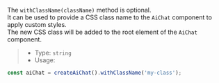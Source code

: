 The `withClassName(className)` method is optional.<br />
It can be used to provide a CSS class name to the `AiChat` component to apply custom styles.<br />
The new CSS class will be added to the root element of the `AiChat` component.

> * Type: `string`
> * Usage:

```ts
const aiChat = createAiChat().withClassName('my-class');
```
